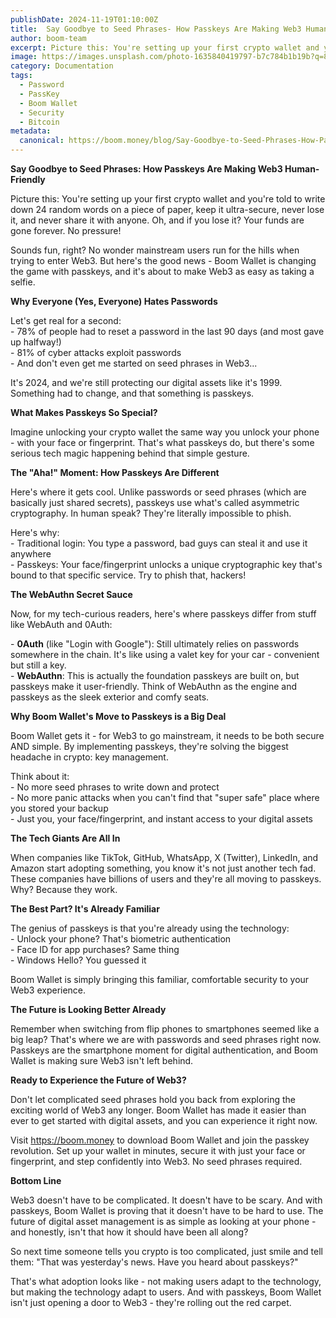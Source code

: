```yaml
---
publishDate: 2024-11-19T01:10:00Z
title:  Say Goodbye to Seed Phrases- How Passkeys Are Making Web3 Human-Friendly
author: boom-team
excerpt: Picture this: You're setting up your first crypto wallet and you're told to write down 24 random words on a piece of paper, keep it ultra-secure, never lose it, and never share it with anyone. Oh, and if you lose it? Your funds are gone forever. No pressure\!
image: https://images.unsplash.com/photo-1635840419797-b7c784b1b19b?q=80&w=2069&auto=format&fit=crop&ixlib=rb-4.0.3&ixid=M3wxMjA3fDB8MHxwaG90by1wYWdlfHx8fGVufDB8fHx8fA%3D%3D
category: Documentation
tags:
  - Password
  - PassKey
  - Boom Wallet
  - Security
  - Bitcoin
metadata:
  canonical: https://boom.money/blog/Say-Goodbye-to-Seed-Phrases-How-Passkeys-Are-Making-Web3-Human-Friendly
---
```


**Say Goodbye to Seed Phrases: How Passkeys Are Making Web3 Human-Friendly**

Picture this: You're setting up your first crypto wallet and you're told to write down 24 random words on a piece of paper, keep it ultra-secure, never lose it, and never share it with anyone. Oh, and if you lose it? Your funds are gone forever. No pressure\!

Sounds fun, right? No wonder mainstream users run for the hills when trying to enter Web3. But here's the good news \- Boom Wallet is changing the game with passkeys, and it's about to make Web3 as easy as taking a selfie.

**Why Everyone (Yes, Everyone) Hates Passwords**

Let's get real for a second:  
\- 78% of people had to reset a password in the last 90 days (and most gave up halfway\!)  
\- 81% of cyber attacks exploit passwords  
\- And don't even get me started on seed phrases in Web3...

It's 2024, and we're still protecting our digital assets like it's 1999\. Something had to change, and that something is passkeys.

**What Makes Passkeys So Special?**

Imagine unlocking your crypto wallet the same way you unlock your phone \- with your face or fingerprint. That's what passkeys do, but there's some serious tech magic happening behind that simple gesture.

**The "Aha\!" Moment: How Passkeys Are Different**

Here's where it gets cool. Unlike passwords or seed phrases (which are basically just shared secrets), passkeys use what's called asymmetric cryptography. In human speak? They're literally impossible to phish.

Here's why:  
\- Traditional login: You type a password, bad guys can steal it and use it anywhere  
\- Passkeys: Your face/fingerprint unlocks a unique cryptographic key that's bound to that specific service. Try to phish that, hackers\!

**The WebAuthn Secret Sauce**

Now, for my tech-curious readers, here's where passkeys differ from stuff like WebAuth and 0Auth:

\- **0Auth** (like "Login with Google"): Still ultimately relies on passwords somewhere in the chain. It's like using a valet key for your car \- convenient but still a key.  
\- **WebAuthn**: This is actually the foundation passkeys are built on, but passkeys make it user-friendly. Think of WebAuthn as the engine and passkeys as the sleek exterior and comfy seats.

**Why Boom Wallet's Move to Passkeys is a Big Deal**

Boom Wallet gets it \- for Web3 to go mainstream, it needs to be both secure AND simple. By implementing passkeys, they're solving the biggest headache in crypto: key management.

Think about it:  
\- No more seed phrases to write down and protect  
\- No more panic attacks when you can't find that "super safe" place where you stored your backup  
\- Just you, your face/fingerprint, and instant access to your digital assets

**The Tech Giants Are All In**

When companies like TikTok, GitHub, WhatsApp, X (Twitter), LinkedIn, and Amazon start adopting something, you know it's not just another tech fad. These companies have billions of users and they're all moving to passkeys. Why? Because they work.

**The Best Part? It's Already Familiar**

The genius of passkeys is that you're already using the technology:  
\- Unlock your phone? That's biometric authentication  
\- Face ID for app purchases? Same thing  
\- Windows Hello? You guessed it

Boom Wallet is simply bringing this familiar, comfortable security to your Web3 experience.

**The Future is Looking Better Already**

Remember when switching from flip phones to smartphones seemed like a big leap? That's where we are with passwords and seed phrases right now. Passkeys are the smartphone moment for digital authentication, and Boom Wallet is making sure Web3 isn't left behind.

**Ready to Experience the Future of Web3?**

Don't let complicated seed phrases hold you back from exploring the exciting world of Web3 any longer. Boom Wallet has made it easier than ever to get started with digital assets, and you can experience it right now.

Visit https://boom.money to download Boom Wallet and join the passkey revolution. Set up your wallet in minutes, secure it with just your face or fingerprint, and step confidently into Web3. No seed phrases required.

**Bottom Line**

Web3 doesn't have to be complicated. It doesn't have to be scary. And with passkeys, Boom Wallet is proving that it doesn't have to be hard to use. The future of digital asset management is as simple as looking at your phone \- and honestly, isn't that how it should have been all along?

So next time someone tells you crypto is too complicated, just smile and tell them: "That was yesterday's news. Have you heard about passkeys?"

That's what adoption looks like \- not making users adapt to the technology, but making the technology adapt to users. And with passkeys, Boom Wallet isn't just opening a door to Web3 \- they're rolling out the red carpet.
